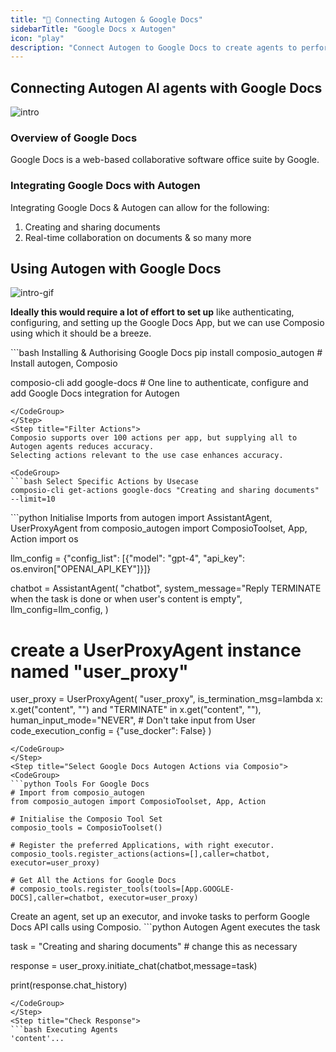 ```yaml
---
title: "🚀 Connecting Autogen & Google Docs"
sidebarTitle: "Google Docs x Autogen"
icon: "play"
description: "Connect Autogen to Google Docs to create agents to perform tasks using natural language"
---
```


## Connecting Autogen AI agents with Google Docs
![intro](/media/intro.jpg)

### Overview of Google Docs

Google Docs is a web-based collaborative software office suite by Google.

### Integrating Google Docs with Autogen

Integrating Google Docs & Autogen can allow for the following:

1. Creating and sharing documents
2. Real-time collaboration on documents
& so many more

## Using Autogen with Google Docs
![intro-gif](/media/intro.gif)
<Steps>
<Step title="Setting Up the Environment">

**Ideally this would require a lot of effort to set up** like authenticating, configuring, and setting up the Google Docs App, but we can use Composio using which it should be a breeze.

<CodeGroup>
```bash Installing & Authorising Google Docs
pip install composio_autogen # Install autogen, Composio 

composio-cli add google-docs # One line to authenticate, configure and add Google Docs integration for Autogen
```
</CodeGroup>
</Step>
<Step title="Filter Actions">
Composio supports over 100 actions per app, but supplying all to Autogen agents reduces accuracy.
Selecting actions relevant to the use case enhances accuracy.

<CodeGroup>
```bash Select Specific Actions by Usecase
composio-cli get-actions google-docs "Creating and sharing documents" --limit=10
```
</CodeGroup>

</Step>
<Step title="Import Base Packages">

<CodeGroup>
```python Initialise Imports
from autogen import AssistantAgent, UserProxyAgent
from composio_autogen import ComposioToolset, App, Action
import os

llm_config = {"config_list": [{"model": "gpt-4", "api_key": os.environ["OPENAI_API_KEY"]}]}

chatbot = AssistantAgent(
    "chatbot",
    system_message="Reply TERMINATE when the task is done or when user's content is empty",
    llm_config=llm_config,
)

# create a UserProxyAgent instance named "user_proxy"
user_proxy = UserProxyAgent(
    "user_proxy",
    is_termination_msg=lambda x: x.get("content", "") and "TERMINATE" in x.get("content", ""),
    human_input_mode="NEVER", # Don't take input from User
    code_execution_config = {"use_docker": False}
)
```
</CodeGroup>
</Step>
<Step title="Select Google Docs Autogen Actions via Composio">
<CodeGroup>
```python Tools For Google Docs
# Import from composio_autogen
from composio_autogen import ComposioToolset, App, Action

# Initialise the Composio Tool Set
composio_tools = ComposioToolset()

# Register the preferred Applications, with right executor. 
composio_tools.register_actions(actions=[],caller=chatbot, executor=user_proxy)

# Get All the Actions for Google Docs
# composio_tools.register_tools(tools=[App.GOOGLE-DOCS],caller=chatbot, executor=user_proxy) 
```
</CodeGroup>
</Step>
<Step title="Execute the Agent">
Create an agent, set up an executor, and invoke tasks to perform Google Docs API calls using Composio. 
<CodeGroup>
```python Autogen Agent executes the task

task = "Creating and sharing documents" # change this as necessary

response = user_proxy.initiate_chat(chatbot,message=task)

print(response.chat_history)
```
</CodeGroup>
</Step>
<Step title="Check Response">
```bash Executing Agents
'content'...
```
</Step>
</Steps>

